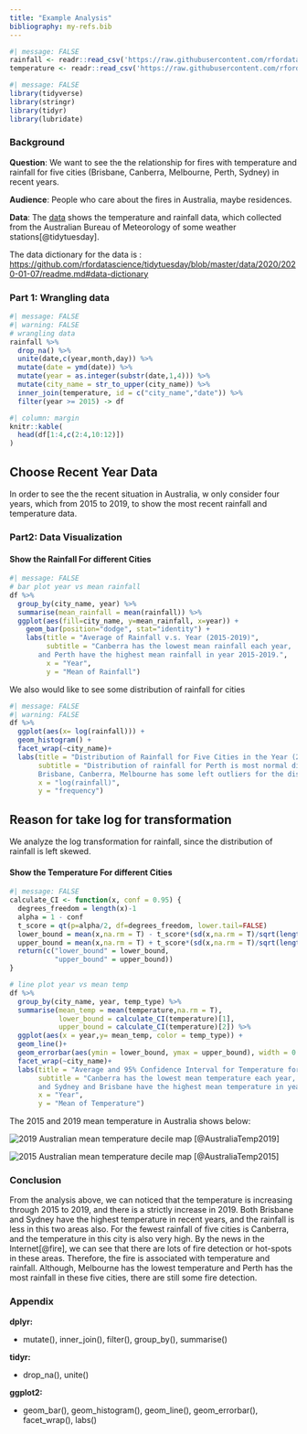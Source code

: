 ```yaml
---
title: "Example Analysis"
bibliography: my-refs.bib
---
```


```r
#| message: FALSE
rainfall <- readr::read_csv('https://raw.githubusercontent.com/rfordatascience/tidytuesday/master/data/2020/2020-01-07/rainfall.csv')
temperature <- readr::read_csv('https://raw.githubusercontent.com/rfordatascience/tidytuesday/master/data/2020/2020-01-07/temperature.csv')

```

```r
#| message: FALSE
library(tidyverse)
library(stringr)
library(tidyr)
library(lubridate)
```

### Background

**Question**: We want to see the the relationship for fires with temperature and rainfall for five cities (Brisbane, Canberra, Melbourne, Perth, Sydney) in recent years.

**Audience**: People who care about the fires in Australia, maybe residences.

**Data**: The [data](https://github.com/rfordatascience/tidytuesday/tree/master/data/2020/2020-01-17) shows the temperature and rainfall data, which collected from the Australian Bureau of Meteorology of some weather stations[@tidytuesday].

The data dictionary for the data is : <https://github.com/rfordatascience/tidytuesday/blob/master/data/2020/2020-01-07/readme.md#data-dictionary>

### Part 1: Wrangling data

```r
#| message: FALSE
#| warning: FALSE
# wrangling data
rainfall %>%
  drop_na() %>%
  unite(date,c(year,month,day)) %>%
  mutate(date = ymd(date)) %>%
  mutate(year = as.integer(substr(date,1,4))) %>%
  mutate(city_name = str_to_upper(city_name)) %>%
  inner_join(temperature, id = c("city_name","date")) %>%
  filter(year >= 2015) -> df
```

```r
#| column: margin
knitr::kable(
  head(df[1:4,c(2:4,10:12)])
)
```

::: callout-note
## Choose Recent Year Data

In order to see the the recent situation in Australia, w only consider four years, which from 2015 to 2019, to show the most recent rainfall and temperature data.
:::

### Part2: Data Visualization

#### Show the Rainfall For different Cities

```r
#| message: FALSE
# bar plot year vs mean rainfall
df %>%
  group_by(city_name, year) %>%
  summarise(mean_rainfall = mean(rainfall)) %>%
  ggplot(aes(fill=city_name, y=mean_rainfall, x=year)) + 
    geom_bar(position="dodge", stat="identity") +
    labs(title = "Average of Rainfall v.s. Year (2015-2019)",
         subtitle = "Canberra has the lowest mean rainfall each year,
       and Perth have the highest mean rainfall in year 2015-2019.",
         x = "Year",
         y = "Mean of Rainfall")
```

We also would like to see some distribution of rainfall for cities

```r
#| message: FALSE
#| warning: FALSE
df %>% 
  ggplot(aes(x= log(rainfall))) + 
  geom_histogram() +
  facet_wrap(~city_name)+
  labs(title = "Distribution of Rainfall for Five Cities in the Year (2015-2019)",
       subtitle = "Distribution of rainfall for Perth is most normal distributed,
       Brisbane, Canberra, Melbourne has some left outliers for the distribution of rainfall.", 
       x = "log(rainfall)",
       y = "frequency")
```

::: callout-tip
## Reason for take log for transformation

We analyze the log transformation for rainfall, since the distribution of rainfall is left skewed.
:::

#### Show the Temperature For different Cities

```r
#| message: FALSE
calculate_CI <- function(x, conf = 0.95) {
  degrees_freedom = length(x)-1
  alpha = 1 - conf
  t_score = qt(p=alpha/2, df=degrees_freedom, lower.tail=FALSE)
  lower_bound = mean(x,na.rm = T) - t_score*(sd(x,na.rm = T)/sqrt(length(x)))
  upper_bound = mean(x,na.rm = T) + t_score*(sd(x,na.rm = T)/sqrt(length(x)))
  return(c("lower_bound" = lower_bound,
           "upper_bound" = upper_bound))
}

# line plot year vs mean temp
df %>%
  group_by(city_name, year, temp_type) %>%
  summarise(mean_temp = mean(temperature,na.rm = T),
            lower_bound = calculate_CI(temperature)[1],
            upper_bound = calculate_CI(temperature)[2]) %>%
  ggplot(aes(x = year,y= mean_temp, color = temp_type)) +
  geom_line()+
  geom_errorbar(aes(ymin = lower_bound, ymax = upper_bound), width = 0.1, color = "red") +
  facet_wrap(~city_name)+
  labs(title = "Average and 95% Confidence Interval for Temperature for Five Cities with Year (2015-2019)",
       subtitle = "Canberra has the lowest mean temperature each year,
       and Sydney and Brisbane have the highest mean temperature in year 2015-2019.",
       x = "Year",
       y = "Mean of Temperature")
```

The 2015 and 2019 mean temperature in Australia shows below:

![2019 Australian mean temperature decile map](images/2019temp.gif) [@AustraliaTemp2019]

![2015 Australian mean temperature decile map](images/2015temp.png) [@AustraliaTemp2015]

### Conclusion

From the analysis above, we can noticed that the temperature is increasing through 2015 to 2019, and there is a strictly increase in 2019. Both Brisbane and Sydney have the highest temperature in recent years, and the rainfall is less in this two areas also. For the fewest rainfall of five cities is Canberra, and the temperature in this city is also very high. By the news in the Internet[@fire], we can see that there are lots of fire detection or hot-spots in these areas. Therefore, the fire is associated with temperature and rainfall. Although, Melbourne has the lowest temperature and Perth has the most rainfall in these five cities, there are still some fire detection.

### Appendix

**dplyr:**

-   mutate(), inner_join(), filter(), group_by(), summarise()

**tidyr:**

-   drop_na(), unite()

**ggplot2:**

-   geom_bar(), geom_histogram(), geom_line(), geom_errorbar(), facet_wrap(), labs()

